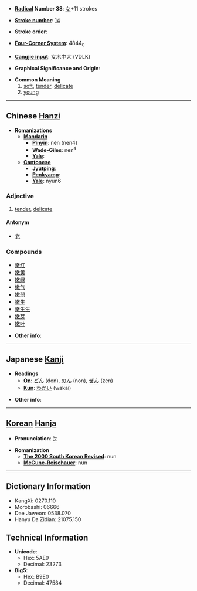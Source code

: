 * '''[[Wiktionary:Chinese radical index| Radical]] Number 38''': [[Wiktionary:Chinese radical index 女|女]]+11 strokes

* '''[[Wiktionary:Chinese total strokes index|Stroke number]]''': [[Wiktionary:Chinese total strokes index 14|14]]

* '''Stroke order''': 

* '''[[Wiktionary:Chinese four corner index|Four-Corner System]]''': 4844<sub>0</sub>

* '''[[Wiktionary:Chinese Cangjie index|Cangjie input]]''': 女木中大 (VDLK)

* '''Graphical Significance and Origin''': 

* '''Common Meaning'''
*# [[soft]], [[tender]], [[delicate]]
*# [[young]]

----

== Chinese [[Hanzi]] ==

* '''Romanizations'''
** '''[[Mandarin]]'''
*** '''[[Pinyin]]''': nèn (nen4)
*** '''[[Wade-Giles]]''': nen<sup>4</sup>
*** '''[[Yale]]''': 
** '''[[Cantonese]]'''
*** '''[[Jyutping]]''':
*** '''[[Penkyamp]]''': 
*** '''[[Yale]]''': nyun6

===Adjective===
#[[tender]], [[delicate]]
====Antonym====
*[[老]]

===Compounds===
*[[嫩红]]
*[[嫩黄]]
*[[嫩绿]]
*[[嫩气]]
*[[嫩弱]]
*[[嫩生]]
*[[嫩生生]]
*[[嫩芽]]
*[[嫩叶]]

* '''Other info''': 

----

== Japanese [[Kanji]] ==

* '''Readings'''
** '''[[On]]''': [[どん]] (don), [[のん]] (non), [[ぜん]] (zen)
** '''[[Kun]]''': [[わかい]] (wakai)

* '''Other info''':  

----

== [[Korean]] [[Hanja]] ==

* '''Pronunciation''': 눈

* '''Romanization'''
** '''[[The 2000 South Korean Revised Romanization|The 2000 South Korean Revised]]''': nun
** '''[[McCune-Reischauer]]''': nun

----

== Dictionary Information ==

* KangXi: 0270.110
* Morobashi: 06666
* Dae Jaweon: 0538.070
* Hanyu Da Zidian: 21075.150

== Technical Information ==

* '''Unicode''':
** Hex: 5AE9
** Decimal: 23273
* '''Big5''':
** Hex: B9E0
** Decimal: 47584